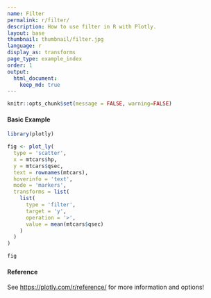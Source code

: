 ```yaml
---
name: Filter
permalink: r/filter/
description: How to use filter in R with Plotly.
layout: base
thumbnail: thumbnail/filter.jpg
language: r
display_as: transforms
page_type: example_index
order: 1
output:
  html_document:
    keep_md: true
---
```


```r
knitr::opts_chunk$set(message = FALSE, warning=FALSE)
```
#### Basic Example

```r
library(plotly)

fig <- plot_ly(
  type = 'scatter',
  x = mtcars$hp,
  y = mtcars$qsec,
  text = rownames(mtcars),
  hoverinfo = 'text',
  mode = 'markers',
  transforms = list(
    list(
      type = 'filter',
      target = 'y',
      operation = '>',
      value = mean(mtcars$qsec)
    )
  )
)

fig
```

#### Reference

See [https://plotly.com/r/reference/](https://plotly.com/r/reference/) for more information and options!
